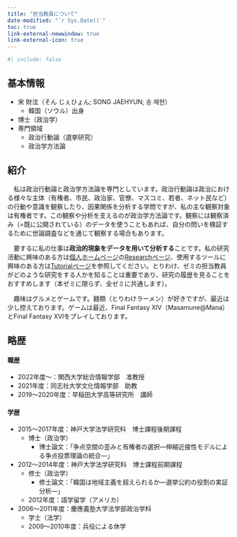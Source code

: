 ```yaml
---
title: "担当教員について"
date-modified: "`r Sys.Date()`"
toc: true
link-external-newwindow: true
link-external-icon: true
---
```


```r
#| include: false
```

## 基本情報

* 宋 財泫（そん じぇひょん; SONG JAEHYUN; 송 재현）
   * 韓国（ソウル）出身
* 博士（政治学）
* 専門領域
   * 政治行動論（選挙研究）
   * 政治学方法論

## 紹介

　私は政治行動論と政治学方法論を専門としています。政治行動論は政治における様々な主体（有権者、市民、政治家、官僚、マスコミ、若者、ネット民など）の行動や意識を観察したり、因果関係を分析する学問ですが、私の主な観察対象は有権者です。この観察や分析を支えるのが政治学方法論です。観察には観察済み（=既に公開されている）のデータを使うこともあれば、自分の問いを検証するために世論調査などを通じて観察する場合もあります。

　要するに私の仕事は**政治的現象をデータを用いて分析する**ことです。私の研究活動に興味のある方は[個人ホームページ](https://www.jaysong.net/)の[Researchページ](https://www.jaysong.net/research/index.qmd)、使用するツールに興味のある方は[Tutorialページ](https://www.jaysong.net/tutorial/index.qmd)を参照してください。とりわけ、ゼミの担当教員がどのような研究をする人かを知ることは重要であり、研究の履歴を見ることをおすすめします（本ゼミに限らず、全ゼミに共通します）。

　趣味はグルメとゲームです。麺類（とりわけラーメン）が好きですが、最近は少し控えております。ゲームは最近、Final Fantasy XIV（Masamune@Mana）とFinal Fantasy XVIをプレイしております。

## 略歴

#### 職歴

* 2022年度〜：関西大学総合情報学部　准教授
* 2021年度：同志社大学文化情報学部　助教
* 2019〜2020年度：早稲田大学高等研究所　講師

#### 学歴

* 2015〜2017年度：神戸大学法学研究科　博士課程後期課程
   * 博士（政治学）
      * 博士論文：「争点空間の歪みと有権者の選択―伸縮近接性モデルによる争点投票理論の統合―」
* 2012〜2014年度：神戸大学法学研究科　博士課程前期課程
   * 修士（政治学）
      * 修士論文：「韓国は地域主義を超えられるか―選挙公約の役割の実証分析―」
   * 2012年度：語学留学（アメリカ）
* 2006〜2011年度：慶應義塾大学法学部政治学科
   * 学士（法学）
   * 2009〜2010年度：兵役による休学
